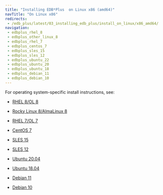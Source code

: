 ```yaml
---
title: "Installing EDB*Plus  on Linux x86 (amd64)"
navTitle: "On Linux x86"
redirects:
 - /edb_plus/latest/03_installing_edb_plus/install_on_linux/x86_amd64/
navigation: 
 - edbplus_rhel_8
 - edbplus_other_linux_8
 - edbplus_rhel_7
 - edbplus_centos_7
 - edbplus_sles_15
 - edbplus_sles_12
 - edbplus_ubuntu_22
 - edbplus_ubuntu_20
 - edbplus_ubuntu_18
 - edbplus_debian_11
 - edbplus_debian_10
---
```


For operating system-specific install instructions, see:

  - [RHEL 8/OL 8](edbplus_rhel_8)

  - [Rocky Linux 8/AlmaLinux 8](edbplus_other_linux_8)
  - [RHEL 7/OL 7](edbplus_rhel_7)
  - [CentOS 7](edbplus_centos_7)
  - [SLES 15](edbplus_sles_15)
  - [SLES 12](edbplus_sles_12)
  - [Ubuntu 20.04](edbplus_ubuntu_20)
  - [Ubuntu 18.04](edbplus_ubuntu_18)
  - [Debian 11](edbplus_debian_11)
  - [Debian 10](edbplus_debian_10)

